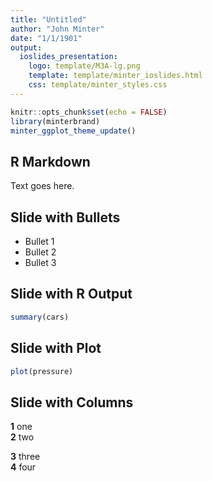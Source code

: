 ```yaml
---
title: "Untitled"
author: "John Minter"
date: "1/1/1901"
output: 
  ioslides_presentation:
    logo: template/M3A-lg.png
    template: template/minter_ioslides.html
    css: template/minter_styles.css
---
```


```r
knitr::opts_chunk$set(echo = FALSE)
library(minterbrand)
minter_ggplot_theme_update()
```

<!-- Go to: http://rmarkdown.rstudio.com/ioslides_presentation_format.html#overview for info on how to customize individual slides (centering, changing colors, etc).  I can also create custom css if we want a couple versions of slide templates that can be called from within this document. - Jon -->

<!-- The following is script for the footer. It must remain before the first slide: -->
<script src="https://ajax.googleapis.com/ajax/libs/jquery/1.12.2/jquery.min.js"></script>
<script>
    $(document).ready(function() {
    $('slide:not(.title-slide, .backdrop, .segue)').append('<footer></footer>');    
    $('footer').attr('label', 'Draft -- Do not circulate');
  })
</script>
<style>
  footer:after {
    font-size: 12pt;
    content: attr(label);
    position: absolute;
    margin-left: auto;
    margin-right: auto;
    left: 140px;  /* This will not obscure the footer image */
    right: 0;
    text-align:left;
    bottom: 20px;
    line-height: 1.9;
    display: block;
  }
</style>
<!-- End Footer -->

## R Markdown

Text goes here.

## Slide with Bullets

- Bullet 1
- Bullet 2
- Bullet 3

## Slide with R Output

```r
summary(cars)
```

## Slide with Plot

```r
plot(pressure)
```

## Slide with Columns
<div class="column-3-left">
**1** one  
**2** two  
</div>
<div class="column-2-right">
**3** three  
**4** four  
</div>
<!-- 3 column layout also exists with column-3-center (and right and left)-->

